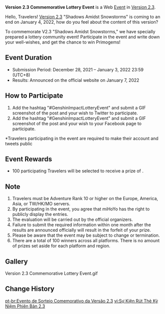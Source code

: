 {{Event
|name              = Version 2.3 Commemorative Lottery Event
|image             = Version 2.3 Commemorative Lottery Event.png
|type              = Web
|time_known        = yes
|time_start        = 2021-12-28 12:00:00
|time_start_offset = GMT+8
|time_end          = 2022-01-03 23:59:59
|time_end_offset   = GMT+8
|link              = https://genshin.hoyoverse.com/en/news/detail/18052
}}
'''Version 2.3 Commemorative Lottery Event''' is a Web [[Event]] in [[Version 2.3]].

Hello, Travelers! [[Version 2.3]] "Shadows Amidst Snowstorms" is coming to an end on January 4, 2022, how do you feel about the content of this version?

To commemorate V2.3 "Shadows Amidst Snowstorms," we have specially prepared a lottery community event! Participate in the event and write down your well-wishes, and get the chance to win Primogems!

==Event Duration==
* Submission Period: December 28, 2021 – January 3, 2022 23:59 (UTC+8)
* Results: Announced on the official website on January 7, 2022

==How to Participate==
# Add the hashtag "#GenshinImpactLotteryEvent" and submit a GIF screenshot of the post and your wish to Twitter to participate.
# Add the hashtag "#GenshinImpactLotteryEvent" and submit a GIF screenshot of the post and your wish to your Facebook page to participate.
<nowiki>*</nowiki>Travelers participating in the event are required to make their account and tweets public

==Event Rewards==
* 100 participating Travelers will be selected to receive a prize of {{Item|Primogem|20|x=200}}.

==Note==
# Travelers must be Adventure Rank 10 or higher on the Europe, America, Asia, or TW/HK/MO servers.
# By participating in the event, you agree that miHoYo has the right to publicly display the entries.
# The evaluation will be carried out by the official organizers.
# Failure to submit the required information within one month after the results are announced officially will result in the forfeit of your prize.
# Please be aware that the event may be subject to change or termination.
# There are a total of 100 winners across all platforms. There is no amount of prizes set aside for each platform and region.

==Gallery==
<gallery hideaddbutton="true" captionalign="center">
Version 2.3 Commemorative Lottery Event.gif
</gallery>
==Change History==
{{Change History|2.3}}

[[pt-br:Evento de Sorteio Comemorativo da Versão 2.3]]
[[vi:Sự Kiện Rút Thẻ Kỷ Niệm Phiên Bản 2.3]]